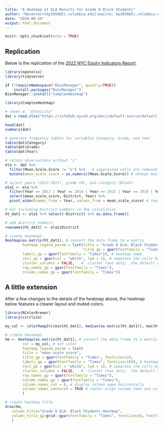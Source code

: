 ```yaml
---
title: "A Heatmap of ELA Results for Grade 8 Black Students"
author: "Kecen<br>[kp3056@tc.columbia.edu](mailto: kp3056@tc.columbia.edu)"
date: "2024-09-24"
output: html_document
---
```


```r
knitr::opts_chunk$set(echo = TRUE)
```

## Replication
Below is the replication of the [2022 NYC Equity Indicators Report](https://academiccommons.columbia.edu/doi/10.7916/a143-aq05).

```r

library(openxlsx)
library(tidyverse)

if (!requireNamespace("BiocManager", quietly=TRUE))
    install.packages("BiocManager")
BiocManager::install("ComplexHeatmap")

library(ComplexHeatmap) 

```

```r

# sheet 4: "Ethnicity"
dat = read.xlsx("https://infohub.nyced.org/docs/default-source/default-document-library/district-ela-results-2013-2019-(public).xlsx",sheet=4)

```

```r

head(dat)
summary(dat)

```

```r

# generate frequency tables for variables Category, Grade, and Year
table(dat$Category)
table(dat$Grade)
table(dat$Year)

```

```r

# retain observations without "s"
ela <- dat %>%
  filter(Mean.Scale.Score != "s") %>%   # suppressed cells are removed
  mutate(mean_scale_score = as.numeric(Mean.Scale.Score)) # change data type from character to numeric

```

```r

# select years (2013-2017), grade (8), and category (Black)
ela1 <- ela %>%
  filter(Year == 2013 | Year == 2014 | Year == 2015 | Year == 2016 | Year == 2017, Grade == 8, Category == "Black") %>%  
  select(mean_scale_score, District, Year) %>%
  pivot_wider(names_from = Year, values_from = mean_scale_score) # reorganize the data from long to wide 

```

```r

# not including District numbers in the calculation
ht_dat1 <- ela1 %>% select(-District) %>% as.data.frame()

# add district numbers
rownames(ht_dat1) <- ela1$District

```

```r

# create heatmap1
Heatmap(as.matrix(ht_dat1), # convert the data frame to a matrix
        heatmap_legend_param = list(title = "Grade 8 ELA: Black Students Heatmap",
                                    title_gp = gpar(fontfamily = "Times"),
        labels_gp = gpar(fontfamily = "Times")), # heatmap name
        rect_gp = gpar(col = "white", lwd = 1), # separate the cells by white lines
        cluster_columns = FALSE,   #  cluster rows only;  the default distance metric - “euclidean”, and the default agglomeration (clustering) method - “complete”
        row_names_gp = gpar(fontfamily = "Times"),
        column_names_gp = gpar(fontfamily = "Times"))

```

## A little extension
After a few changes to the details of the heatmap above, the heatmap below features a clearer layout and muted colors.

```r

library(RColorBrewer)
library(circlize)

my_col <- colorRamp2(c(min(ht_dat1), median(as.matrix(ht_dat1)), max(ht_dat1)), brewer.pal(3, "Spectral")) # choose color palette

# create heatmap1
hm <- Heatmap(as.matrix(ht_dat1), # convert the data frame to a matrix
        col = my_col, # set color
        heatmap_legend_param = list(
        title = "mean scale score",
        title_gp = gpar(fontfamily = "Times", fontsize=12),
        labels_gp = gpar(fontfamily = "Times", fontsize=10)), # heatmap legend name
        rect_gp = gpar(col = "white", lwd = 1), # separate the cells by white lines
        cluster_columns = FALSE,   #  cluster rows only;  the default distance metric - “euclidean”, and the default agglomeration (clustering) method - “complete”
        row_names_gp = gpar(fontfamily = "Times"),
        column_names_gp = gpar(fontfamily = "Times"),
        column_names_rot = 0, # display column name horizontally
        column_names_centered = TRUE # center align column name and column
        )

# create heatmap title
draw(hm,
   column_title="Grade 8 ELA: Black Students Heatmap",
   column_title_gp=grid::gpar(fontfamily = "Times", fontsize=16, fontface = "bold")
   )


```
